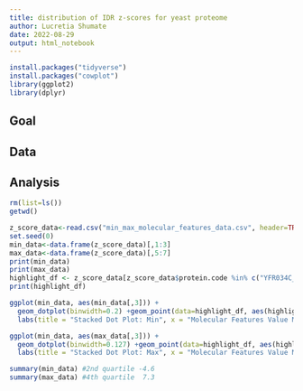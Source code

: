 ```yaml
---
title: distribution of IDR z-scores for yeast proteome
author: Lucretia Shumate
date: 2022-08-29
output: html_notebook
---
```


```r
install.packages("tidyverse")
install.packages("cowplot")
library(ggplot2)
library(dplyr)
```

## Goal

## Data

## Analysis

```r
rm(list=ls())
getwd()

z_score_data<-read.csv("min_max_molecular_features_data.csv", header=TRUE, sep=",", stringsAsFactors=TRUE)
set.seed(0)
min_data<-data.frame(z_score_data)[,1:3]
max_data<-data.frame(z_score_data)[,5:7]
print(min_data)
print(max_data)
highlight_df <- z_score_data[z_score_data$protein.code %in% c("YFR034C_idr_3"),]
print(highlight_df)
```

```r
ggplot(min_data, aes(min_data[,3])) +
  geom_dotplot(binwidth=0.2) +geom_point(data=highlight_df, aes(highlight_df[,3], y=0), color='red')+
  labs(title = "Stacked Dot Plot: Min", x = "Molecular Features Value Minimum", y = "count")
```

```r
ggplot(min_data, aes(max_data[,3])) +
  geom_dotplot(binwidth=0.127) +geom_point(data=highlight_df, aes(highlight_df[,7], y=0), color='red')+
  labs(title = "Stacked Dot Plot: Max", x = "Molecular Features Value Maximum", y = "count")
```

```r
summary(min_data) #2nd quartile -4.6
summary(max_data) #4th quartile  7.3
```